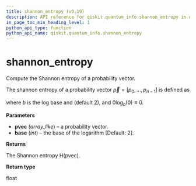 ```yaml
---
title: shannon_entropy (v0.19)
description: API reference for qiskit.quantum_info.shannon_entropy in qiskit v0.19
in_page_toc_min_heading_level: 1
python_api_type: function
python_api_name: qiskit.quantum_info.shannon_entropy
---
```


<span id="shannon-entropy" />

# shannon\_entropy

<Function id="qiskit.quantum_info.shannon_entropy" isDedicatedPage={true} github="https://github.com/qiskit/qiskit/tree/stable/0.14/qiskit/quantum_info/states/utils.py" signature="shannon_entropy(pvec, base=2)">
  Compute the Shannon entropy of a probability vector.

  The shannon entropy of a probability vector $\vec{p} = [p_0, ..., p_{n-1}]$ is defined as

  where $b$ is the log base and (default 2), and $0 \log_b(0) \equiv 0$.

  **Parameters**

  *   **pvec** (*array\_like*) – a probability vector.
  *   **base** (*int*) – the base of the logarithm \[Default: 2].

  **Returns**

  The Shannon entropy H(pvec).

  **Return type**

  float
</Function>

